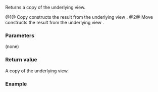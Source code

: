 {{cpp/ranges/take_view/title|base}}
{{cpp/ranges/take_view/navbar}}

{{dcl begin}}
{{dcl|num=1|since=c++20|
constexpr V base() const&amp; requires std::copy_constructible&lt;V&gt;;
}}
{{dcl|num=2|since=c++20|
constexpr V base() &amp;&amp;;
}}
{{dcl end}}

Returns a copy of the underlying view.

@1@ Copy constructs the result from the underlying view {{rlpi|/#Data members|base_}}.
@2@ Move constructs the result from the underlying view {{tti|base_}}.

===Parameters===
(none)

===Return value===
A copy of the underlying view.

===Example===
{{example
|code=
|output=
}}

{{langlinks|es|ja|ru|zh}}